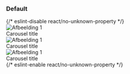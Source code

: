 
<Meta title="CSS/Page Elements/Fullwidth Slider" />

### Default

<Canvas>
  {/* eslint-disable react/no-unknown-property */}
  <Story name="Default Slider">
    <div class="denhaag-fullwidth-slider swiper">
      <div class="denhaag-fullwidth-slider__top">
        <div class="denhaag-fullwidth-slider__pagination"></div>
        <div class="denhaag-fullwidth-slider__controls">
          <div class="denhaag-fullwidth-slider__controls-arrows denhaag-fullwidth-slider__prev-slide">
            <PrevIcon />
          </div>
          <div class="denhaag-fullwidth-slider__controls-playpause">
            <PauseIcon />
          </div>
          <div class="denhaag-fullwidth-slider__controls-arrows denhaag-fullwidth-slider__next-slide">
            <NextIcon />
          </div>
        </div>
      </div>
      <div class="swiper-wrapper">
        <div class="denhaag-fullwidth-slider__slide swiper-slide">
          <div class="denhaag-fullwidth-slider__slide-image">
            <img
              alt="Afbeelding 1"
              src="https://images.unsplash.com/photo-1586174035695-35ab9e19215c?ixlib=rb-4.0.3&ixid=M3wxMjA3fDB8MHxwaG90by1wYWdlfHx8fGVufDB8fHx8fA%3D%3D&auto=format&fit=crop&w=2030&q=80"
            />
          </div>
          <div class="denhaag-fullwidth-slider__content">
            <span class="denhaag-fullwidth-slider__content-caption">Carousel title</span>
            <div class="denhaag-fullwidth-slider__content-download">
              <DownloadIcon />
            </div>
          </div>
        </div>
        <div class="denhaag-fullwidth-slider__slide swiper-slide">
          <div class="denhaag-fullwidth-slider__slide-image">
            <img
              alt="Afbeelding 1"
              src="https://images.unsplash.com/photo-1551039495-a95308f3f6b4?ixlib=rb-4.0.3&ixid=M3wxMjA3fDB8MHxwaG90by1wYWdlfHx8fGVufDB8fHx8fA%3D%3D&auto=format&fit=crop&w=1740&q=80"
            />
          </div>
          <div class="denhaag-fullwidth-slider__content">
            <span class="denhaag-fullwidth-slider__content-title">Carousel title</span>
            <div class="denhaag-fullwidth-slider__content-download">
              <DownloadIcon />
            </div>
          </div>
        </div>
        <div class="denhaag-fullwidth-slider__slide swiper-slide">
          <div class="denhaag-fullwidth-slider__slide-image">
            <img
              alt="Afbeelding 1"
              src="https://plus.unsplash.com/premium_photo-1661957925180-dfcf3737a617?ixlib=rb-4.0.3&ixid=M3wxMjA3fDB8MHxwaG90by1wYWdlfHx8fGVufDB8fHx8fA%3D%3D&auto=format&fit=crop&w=1742&q=80"
            />
          </div>
          <div class="denhaag-fullwidth-slider__content">
            <span class="denhaag-fullwidth-slider__content-title">Carousel title</span>
            <div class="denhaag-fullwidth-slider__content-download">
              <DownloadIcon />
            </div>
          </div>
        </div>
      </div>
    </div>
  </Story>
  {/* eslint-enable react/no-unknown-property */}
</Canvas>
